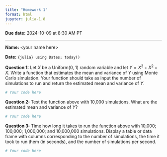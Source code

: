 ```yaml
---
title: "Homework 1"
format: html
jupyter: julia-1.8
---
```

__Due date:__ 2024-10-09 at 8:30 AM PT

----

__Name:__ \<your name here\>

__Date:__ `{julia} using Dates; today()`

__Question 1:__ Let $X$ be a Uniform(0, 1) random variable and let $Y = X^3 + X^2 + X$. Write a function that estimates the mean and variance of $Y$ using Monte Carlo simulation.
Your function should take as input the number of simulations to run and return the estimated mean and variance of $Y$.

```julia
# Your code here

```

__Question 2:__ Test the function above with 10,000 simulations. What are the estimated mean and variance of $Y$?

```julia
# Your code here
```

__Question 3:__ Time how long it takes to run the function above with 10,000; 100,000; 1,000,000; and 10,000,000 simulations. Display a table or data frame with columns corresponding to the number of simulations, the time it took to run them (in seconds), and the number of simulations per second.

```julia
# Your code here
```